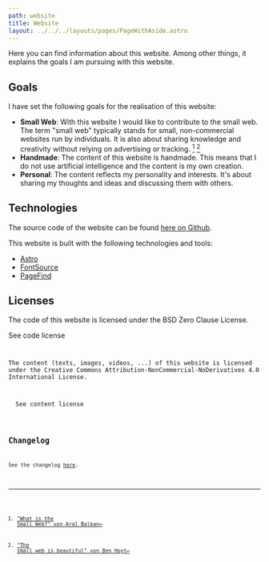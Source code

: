 ```yaml
---
path: website
title: Website
layout: ../../../layouts/pages/PageWithAside.astro
---
```



Here you can find information about this website. Among other things, it explains the goals I am pursuing with this website.

## Goals

I have set the following goals for the realisation of this website:

- **Small Web**: With this website I would like to contribute to the small web. The term "small web" typically stands for small, non-commercial websites run by individuals. It is also about sharing knowledge and creativity without relying on advertising or tracking. [^1] [^2]
- **Handmade**: The content of this website is handmade. This means that I do not use artificial intelligence and the content is my own creation.
- **Personal**: The content reflects my personality and interests. It's about sharing my thoughts and ideas and discussing them with others.

## Technologies

The source code of the website can be found [here on Github](https://github.com/openscript/r.obin.ch).

This website is built with the following technologies and tools:

- [Astro](https://astro.build)
- [FontSource](https://fontsource.org)
- [PageFind](https://pagefind.app)

## Licenses

The code of this website is licensed under the BSD Zero Clause License.

<Foldable>
  <span slot="title">See code license</span>
  <Code code={CodeLicense} lang="plaintext" theme="github-light" />
</Foldable>

The content (texts, images, videos, ...) of this website is licensed under the Creative Commons Attribution-NonCommercial-NoDerivatives 4.0 International License.

<Foldable>
  <span slot="title">See content license</span>
  <Code code={ContentLicense} lang="plaintext" theme="github-light" />
</Foldable>

## Changelog

See the changelog [here](https://github.com/openscript/r.obin.ch/blob/master/CHANGELOG.md).

[^1]: ["What is the Small Web?" von Aral Balkan](https://ar.al/2020/08/07/what-is-the-small-web/)
[^2]: ["The small web is beautiful" von Ben Hoyt](https://small-tech.org/research-and-development/small-web/manifesto/)
